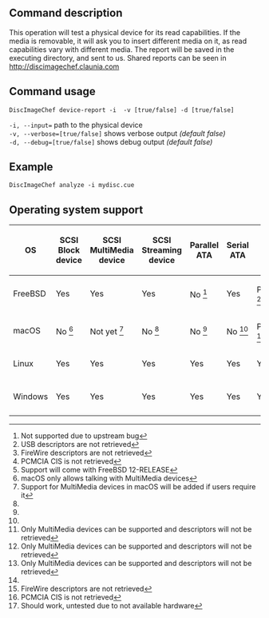 ==Command description==
This operation will test a physical device for its read capabilities. If the media is removable, it will ask you to insert different media on it, as read capabilities vary with different media. The report will be saved in the executing directory, and sent to us. Shared reports can be seen in http://discimagechef.claunia.com

==Command usage==
<code>DiscImageChef device-report -i <device> -v [true/false] -d [true/false]</code>

<code>-i, --input=<dump></code> path to the physical device<br />
<code>-v, --verbose=[true/false]</code> shows verbose output ''(default false)''<br />
<code>-d, --debug=[true/false]</code> shows debug output ''(default false)''<br />

==Example==
<code>DiscImageChef analyze -i mydisc.cue</code>

==Operating system support==
{|
! OS
! SCSI Block device
! SCSI MultiMedia device
! SCSI Streaming device
! Parallel ATA
! Serial ATA
! USB
! FireWire
! PCMCIA
! SecureDigital / MultiMediaCard
|-
| FreeBSD
| Yes
| Yes
| Yes
| No <ref name="FreeBSD bug">Not supported due to upstream bug</ref>
| Yes
| Partial <ref name="usb">USB descriptors are not retrieved</ref>
| Partial <ref name="firewire">FireWire descriptors are not retrieved</ref>
| Partial <ref name="pcmcia">PCMCIA CIS is not retrieved</ref>
| Not yet <ref name="FreeBSD sd">Support will come with FreeBSD 12-RELEASE</ref>
|-
| macOS
| No <ref name="macOS permissions">macOS only allows talking with MultiMedia devices</ref>
| Not yet <ref name="macOS users">Support for MultiMedia devices in macOS will be added if users require it</ref>
| No <ref name="macOS permissions"/>
| No <ref name="macOS permissions"/>
| No <ref name="macOS permissions"/>
| Partial <ref name="macOS">Only MultiMedia devices can be supported and descriptors will not be retrieved</ref>
| Partial <ref name="macOS">Only MultiMedia devices can be supported and descriptors will not be retrieved</ref>
| Partial <ref name="macOS">Only MultiMedia devices can be supported and descriptors will not be retrieved</ref>
| No <ref name="macOS permissions"/>
|-
| Linux
| Yes
| Yes
| Yes
| Yes
| Yes
| Yes
| Yes
| Yes
| Yes
|-
| Windows
| Yes
| Yes
| Yes
| Yes
| Yes
| Yes
| Partial <ref name="firewire">FireWire descriptors are not retrieved</ref>
| Partial <ref name="pcmcia">PCMCIA CIS is not retrieved</ref>
| Untested <ref name="Windows sd">Should work, untested due to not available hardware</ref>
|}

<references/>